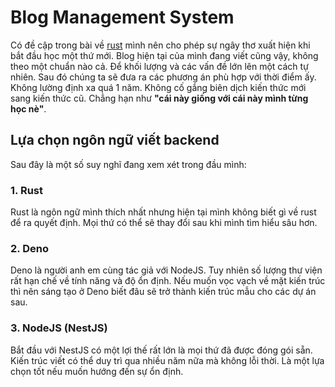 # Blog Management System

Có đề cập trong bài về [rust](/tech/rust) mình nên cho phép sự ngây thơ xuất hiện khi bắt đầu học một thứ mới. Blog hiện tại của mình đang viết cũng vậy, không theo một chuẩn nào cả. Để khối lượng và các vấn đề lớn lên một cách tự nhiên. Sau đó chúng ta sẽ đưa ra các phương án phù hợp với thời điểm ấy. Không lường định xa quá 1 năm. Không cố gắng biên dịch kiến thức mới sang kiến thức cũ. Chẳng hạn như __"cái này giống với cái này mình từng học nè"__. 

## Lựa chọn ngôn ngữ viết backend 

Sau đây là một số suy nghĩ đang xem xét trong đầu mình:

### 1. Rust

Rust là ngôn ngữ mình thích nhất nhưng hiện tại mình không biết gì về rust để ra quyết định. Mọi thứ có thể sẽ thay đổi sau khi mình tìm hiểu sâu hơn.

### 2. Deno

Deno là người anh em cùng tác giả với NodeJS. Tuy nhiên số lượng thư viện rất hạn chế về tính năng và độ ổn định. Nếu muốn vọc vạch về mặt kiến trúc thì nên sáng tạo ở Deno biết đâu sẽ trở thành kiến trúc mẫu cho các dự án sau.

### 3. NodeJS (NestJS)

Bắt đầu với NestJS có một lợi thế rất lớn là mọi thứ đã được đóng gói sẵn. Kiến trúc viết có thể duy trì qua nhiều năm nữa mà không lỗi thời. Là một lựa chọn tốt nếu muốn hướng đến sự ổn định.
